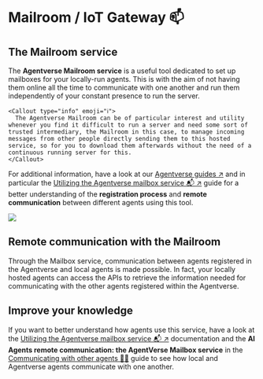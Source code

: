 
# Mailroom / IoT Gateway 📫
## The Mailroom service

The **Agentverse Mailroom service** is a useful tool dedicated to set up mailboxes for your locally-run agents. This is with the aim of not having them online all the time to communicate with one another and run them independently of your constant presence to run the server.

    <Callout type="info" emoji="ℹ️">
      The Agentverse Mailroom can be of particular interest and utility whenever you find it difficult to run a server and need some sort of trusted intermediary, the Mailroom in this case, to manage incoming messages from other people directly sending them to this hosted service, so for you to download them afterwards without the need of a continuous running server for this.
    </Callout>

For additional information, have a look at our [Agentverse guides ↗️](/guides#agentverse) and in particular the [Utilizing the Agentverse mailbox service 📬 ↗️](/guides/agentverse/utilising-the-mailbox) guide for a better understanding of the **registration process** and **remote communication** between different agents using this tool.

![](../../../src/images/mailroom.png)

## Remote communication with the Mailroom

Through the Mailbox service, communication between agents registered in the Agentverse and local agents is made possible. In fact, your locally hosted agents can access the APIs to retrieve the information needed for communicating with the other agents registered within the Agentverse.

## Improve your knowledge

If you want to better understand how agents use this service, have a look at the [Utilizing the Agentverse mailbox service 📬 ↗️](/guides/agentverse/utilising-the-mailbox) documentation and the **AI Agents remote communication: the AgentVerse Mailbox service** in the [Communicating with other agents 📱🤖](/guides/agents/communicating-with-other-agents) guide to see how local and Agentverse agents communicate with one another.
